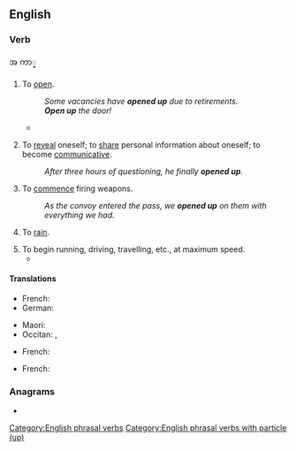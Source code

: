 ==English==

===Verb===
{{en-verb|*}}အ
ကာ္


# {{lb|en|intransitive|transitive}} To [[open]].
#: ''Some vacancies have '''opened up''' due to retirements.''
#: '''''Open up''' the door!''
#* {{quote-journal
|en
|date=February 1, 2011
|author=Phil McNulty
|title=Arsenal 2 - 1 Everton
|work=BBC
|url=http://news.bbc.co.uk/sport2/hi/football/eng_prem/9379477.stm
|page=
|passage=Wilshere then '''opened up''' Everton's defence, but Van Persie lifted his finish over the onrushing Howard and also over the bar.}}
# {{lb|en|intransitive}} To [[reveal]] oneself; to [[share]] personal information about oneself; to become [[communicative]].
#: ''After three hours of questioning, he finally '''opened up'''.''
# {{lb|en|intransitive}} To [[commence]] firing weapons.
#: ''As the convoy entered the pass, we '''opened up''' on them with everything we had.''
# {{lb|en|intransitive|figuratively|of the sky}} To [[rain]].
#:{{ux|en|The sky has really '''opened up'''. I've never seen this much rain!}}
# To begin running, driving, travelling, etc., at maximum speed.
#* {{quote-book|1=en|year=1934|author=Henry G. Lamond|authorlink=Henry G. Lamond|title=An Aviary on the Plains|publisher=Angus and Robertson|location=Sydney|page=211|passage=The pigeon is moving as before with unhurried haste. [...] But it must be all out. If it wasn't, then it would '''open up''' and get away from that shadow of death behind it.}}

====Translations====
{{trans-top|to open}}
* French: {{t+|fr|ouvrir}}
* German: {{t+|de|öffnen}}
{{trans-mid}}
* Maori: {{t|mi|matapihipihi}}
* Occitan: {{t+|oc|obrir}}, {{t+|oc|dobrir}}
{{trans-bottom}}

{{trans-top|to become communicative}}
* French: {{t+|fr|s'ouvrir}}
{{trans-mid}}
{{trans-bottom}}

{{trans-top|to commence firing weapons}}
* French: {{t+|fr|ouvrir le feu}}
{{trans-mid}}
{{trans-bottom}}

===Anagrams===
* {{anagrams|en|a=enoppu|unpope}}

[[Category:English phrasal verbs]]
[[Category:English phrasal verbs with particle (up)]]